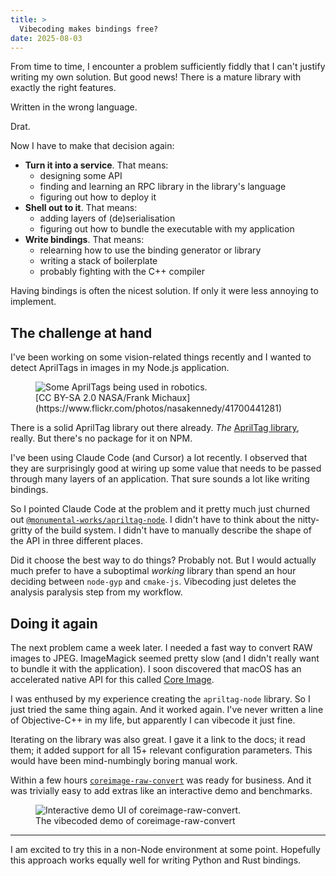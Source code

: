 ```yaml
---
title: >
  Vibecoding makes bindings free?
date: 2025-08-03
---
```



From time to time, I encounter a problem sufficiently fiddly that I can't justify writing my own solution. But good news! There is a mature library with exactly the right features.

Written in the wrong language.

Drat.

Now I have to make that decision again:

- **Turn it into a service**. That means:
  - designing some API
  - finding and learning an RPC library in the library's language
  - figuring out how to deploy it
- **Shell out to it**. That means:
  - adding layers of (de)serialisation
  - figuring out how to bundle the executable with my application
- **Write bindings**. That means:
  - relearning how to use the binding generator or library
  - writing a stack of boilerplate
  - probably fighting with the C++ compiler

Having bindings is often the nicest solution. If only it were less annoying to implement.

## The challenge at hand

I've been working on some vision-related things recently and I wanted to detect AprilTags in images in my Node.js application.

<figure>
  <Image src={apriltags} alt="Some AprilTags being used in robotics." />
  <figcaption className="text-center text-xs">
    [CC BY-SA 2.0 NASA/Frank
    Michaux](https://www.flickr.com/photos/nasakennedy/41700441281)
  </figcaption>
</figure>

There is a solid AprilTag library out there already. _The_ [AprilTag library](https://github.com/AprilRobotics/apriltag), really. But there's no package for it on NPM.

I've been using Claude Code (and Cursor) a lot recently. I observed that they are surprisingly good at wiring up some value that needs to be passed through many layers of an application. That sure sounds a lot like writing bindings.

So I pointed Claude Code at the problem and it pretty much just churned out [`@monumental-works/apriltag-node`](https://github.com/terraform-industries/apriltag-node). I didn't have to think about the nitty-gritty of the build system. I didn't have to manually describe the shape of the API in three different places.

Did it choose the best way to do things? Probably not. But I would actually much prefer to have a suboptimal _working_ library than spend an hour deciding between `node-gyp` and `cmake-js`. Vibecoding just deletes the analysis paralysis step from my workflow.

## Doing it again

The next problem came a week later. I needed a fast way to convert RAW images to JPEG. ImageMagick seemed pretty slow (and I didn't really want to bundle it with the application). I soon discovered that macOS has an accelerated native API for this called [Core Image](https://developer.apple.com/documentation/coreimage).

I was enthused by my experience creating the `apriltag-node` library. So I just tried the same thing again. And it worked again. I've never written a line of Objective-C++ in my life, but apparently I can vibecode it just fine.

Iterating on the library was also great. I gave it a link to the docs; it read them; it added support for all 15+ relevant configuration parameters. This would have been mind-numbingly boring manual work.

Within a few hours [`coreimage-raw-convert`](https://github.com/rossng/coreimage-raw-convert) was ready for business. And it was trivially easy to add extras like an interactive demo and benchmarks.

<figure>
  <Image src={coreimage} alt="Interactive demo UI of coreimage-raw-convert." />
  <figcaption className="text-center text-xs">
    The vibecoded demo of coreimage-raw-convert
  </figcaption>
</figure>

---

I am excited to try this in a non-Node environment at some point. Hopefully this approach works equally well for writing Python and Rust bindings.
